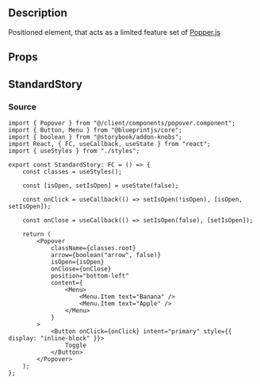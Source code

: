 
<Meta title="general/popover" component={Popover} />

## Description
Positioned element, that acts as a limited feature set of [Popper.js](https://popper.js.org/)

## Props
<Props of={Popover} />

## StandardStory
<Preview>
	<Story name="standard">
		<StandardStory />
	</Story>
</Preview>

### Source
```tsx
import { Popover } from "@/client/components/popover.component";
import { Button, Menu } from "@blueprintjs/core";
import { boolean } from "@storybook/addon-knobs";
import React, { FC, useCallback, useState } from "react";
import { useStyles } from "./styles";

export const StandardStory: FC = () => {
	const classes = useStyles();

	const [isOpen, setIsOpen] = useState(false);

	const onClick = useCallback(() => setIsOpen(!isOpen), [isOpen, setIsOpen]);

	const onClose = useCallback(() => setIsOpen(false), [setIsOpen]);

	return (
		<Popover
			className={classes.root}
			arrow={boolean("arrow", false)}
			isOpen={isOpen}
			onClose={onClose}
			position="bottom-left"
			content={
				<Menu>
					<Menu.Item text="Banana" />
					<Menu.Item text="Apple" />
				</Menu>
			}
		>
			<Button onClick={onClick} intent="primary" style={{ display: "inline-block" }}>
				Toggle
			</Button>
		</Popover>
	);
};
```
